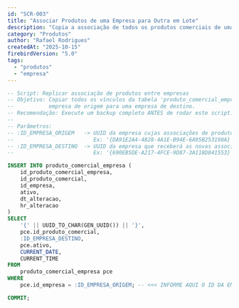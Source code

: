 ```yaml
---
id: "SCR-003"
title: "Associar Produtos de uma Empresa para Outra em Lote"
description: "Copia a associação de todos os produtos comerciais de uma empresa de origem para uma empresa de destino. Útil para replicar catálogos de produtos entre filiais ou empresas do mesmo grupo."
category: "Produtos"
author: "Rafael Rodrigues"
createdAt: "2025-10-15"
firebirdVersion: "5.0"
tags:
  - "produtos"
  - "empresa"
---
```


```sql
-- Script: Replicar associação de produtos entre empresas
-- Objetivo: Copiar todos os vínculos da tabela 'produto_comercial_empresa' de uma
--           empresa de origem para uma empresa de destino.
-- Recomendação: Execute um backup completo ANTES de rodar este script.
--
-- Parâmetros:
-- :ID_EMPRESA_ORIGEM   -> UUID da empresa cujas associações de produtos serão copiadas.
--                         Ex: '{DA91E2A4-4828-4A1E-B94E-6A95B253198A}'
-- :ID_EMPRESA_DESTINO  -> UUID da empresa que receberá as novas associações de produtos.
--                         Ex: '{690EB5DE-A217-4FCE-9D87-3A118D841553}'

INSERT INTO produto_comercial_empresa (
    id_produto_comercial_empresa,
    id_produto_comercial,
    id_empresa,
    ativo,
    dt_alteracao,
    hr_alteracao
)
SELECT
    '{' || UUID_TO_CHAR(GEN_UUID()) || '}',
    pce.id_produto_comercial,
    :ID_EMPRESA_DESTINO,
    pce.ativo,
    CURRENT_DATE,
    CURRENT_TIME
FROM
    produto_comercial_empresa pce
WHERE
    pce.id_empresa = :ID_EMPRESA_ORIGEM; -- <<< INFORME AQUI O ID DA EMPRESA DE ORIGEM

COMMIT;
```